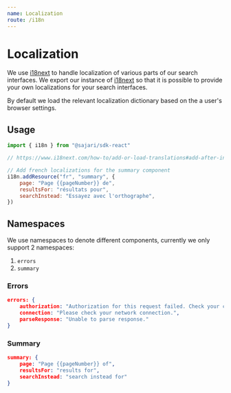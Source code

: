 ```yaml
---
name: Localization
route: /i18n
---
```


# Localization

We use [i18next](https://www.i18next.com/) to handle localization
of various parts of our search interfaces. We export our instance of [i18next](https://www.i18next.com/)
so that it is possible to provide your own localizations for your search interfaces.

By default we load the relevant localization dictionary based on the a user's browser settings.

## Usage
```javascript
import { i18n } from "@sajari/sdk-react"

// https://www.i18next.com/how-to/add-or-load-translations#add-after-init

// Add french localizations for the summary component
i18n.addResource("fr", "summary", {
    page: "Page {{pageNumber}} de",
    resultsFor: "résultats pour",
    searchInstead: "Essayez avec l'orthographe",
})

```

## Namespaces
We use namespaces to denote different components, currently we only support 2 namespaces:

1. `errors`
1. `summary`

### Errors
```json
errors: {
    authorization: "Authorization for this request failed. Check your credentials.",
    connection: "Please check your network connection.",
    parseResponse: "Unable to parse response."
}
```

### Summary
```json
summary: {
    page: "Page {{pageNumber}} of",
    resultsFor: "results for",
    searchInstead: "search instead for"
}
```